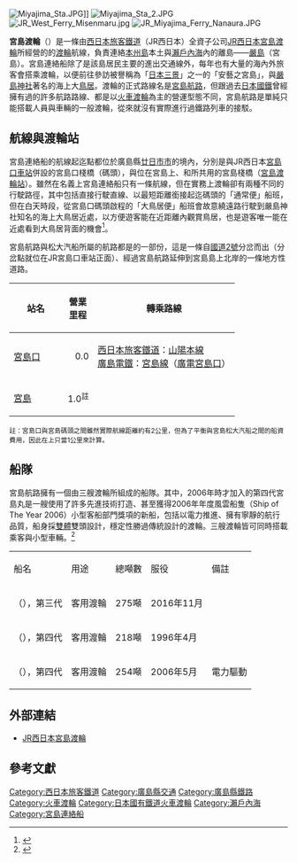 [[File:Miyajima_Sta.JPG|thumb]]]]
[[File:Miyajima_Sta_2.JPG|thumb]]
[[File:JR_West_Ferry_Misenmaru.jpg|thumb]]
[[File:JR_Miyajima_Ferry_Nanaura.JPG|thumb]]

'''宮島渡輪'''（{{jpn|j=宮島連絡船|hg=みやじまれんらくせん|rm=miyajima renrakusen|f=y}}）是一條由[[西日本旅客鐵道|西日本旅客鐵道]]（JR西日本）全資子公司[[JR西日本宮島渡輪|JR西日本宮島渡輪]]所經營的的[[渡輪|渡輪]]航線，負責連絡[[本州島|本州島]]本土與[[瀨戶內海|瀨戶內海]]內的離島——[[嚴島|嚴島]]（宮島）。宮島連絡船除了是該島居民主要的進出交通線外，每年也有大量的海內外旅客會搭乘渡輪，以便前往參訪被譽稱為「[[日本三景|日本三景]]」之一的「安藝之宮島」，與[[嚴島神社|嚴島神社]]著名的海上大[[鳥居|鳥居]]。渡輪的正式路線名是[[宮島航路|宮島航路]]，但跟過去[[日本國鐵|日本國鐵]]曾經擁有過的許多航路路線、都是以[[火車渡輪|火車渡輪]]為主的營運型態不同，宮島航路是單純只能搭載人員與車輛的一般渡輪，從來就沒有實際進行過鐵路列車的接駁。

==航線與渡輪站==

宮島連絡船的航線起迄點都位於廣島縣[[廿日市市|廿日市市]]的境內，分別是與JR西日本[[宮島口車站|宮島口車站]]併設的宮島口棧橋（碼頭），與位在宮島上、和{{link-ja|宮島松大汽船|宮島松大汽船}}所共用的宮島棧橋（[[宮島渡輪站|宮島渡輪站]]）。雖然在名義上宮島連絡船只有一條航線，但在實務上渡輪卻有兩種不同的行駛路徑，其中包括直接行駛直線、以最短距離銜接起迄碼頭的「通常便」船班，但在白天時段，從宮島口碼頭啟程的「大鳥居便」船班會故意繞遠路行駛到嚴島神社知名的海上大鳥居近處，以方便遊客能在近距離內觀賞鳥居，也是遊客唯一能在近處看到大鳥居背面的機會<ref>{{cite web |url=http://www.jr-miyajimaferry.co.jp/route/ |language=ja |title=航線介紹 |publisher=JR西日本宮島渡船 |date= |accessdate=2011年11月6日 |archive-date=2011年11月8日 |archive-url=https://web.archive.org/web/20111108021156/http://www.jr-miyajimaferry.co.jp/route/ |dead-url=no }}</ref>。

宮島航路與松大汽船所屬的航路都是{{link-ja|廣島縣道43號嚴島公園線|広島県道43号厳島公園線}}的一部份，這是一條自[[日本國道2號|國道2號]]分岔而出（分岔點就位在JR宮島口車站正面）、經過宮島航路延伸到宮島島上北岸的一條地方性道路。

{| class="wikitable"
!style="width:5em;"|站名
!style="width:2.5em;"|營業里程
!轉乘路線
|-
|[[宮島口車站|宮島口]]
|style="text-align:right;"|0.0
|[[西日本旅客鐵道|西日本旅客鐵道]]：[[山陽本線|山陽本線]]<br />[[廣島電鐵|廣島電鐵]]：[[宮島線|宮島線]]（[[廣電宮島口車站|廣電宮島口]]）
|-
|[[宮島渡輪站|宮島]]
|style="text-align:right;"|1.0<sup>註</sup>
| 
|}
<small>註：宮島口與宮島碼頭之間雖然實際航線距離約有2公里，但為了平衡與宮島松大汽船之間的船資費用，因此在{{link-ja|營業里程|営業キロ}}上只當1公里來計算。</small>

==船隊==
宮島航路擁有一個由三艘渡輪所組成的船隊。其中，2006年時才加入的第四代宮島丸是一艘使用了許多先進技術打造、甚至獲得2006年年度風雲船隻（Ship of The Year 2006）小型客船部門獎項的新船，包括以電力推進、擁有寧靜的航行品質，船身採[[雙體船|雙體]]雙頭設計，穩定性勝過傳統設計的渡輪。三艘渡輪皆可同時搭載乘客與小型車輛。<ref>{{cite web |url=http://www.jr-miyajimaferry.co.jp/ship/ |language=ja |title=渡輪介紹 |publisher=JR西日本宮島渡船 |date= |accessdate=2011年11月6日 |archive-date=2011年11月8日 |archive-url=https://web.archive.org/web/20111108020924/http://www.jr-miyajimaferry.co.jp/ship/ |dead-url=yes }}</ref>

{| class="wikitable"
|船名||用途||總噸數||服役||備註
|-
|{{link-ja|七浦丸號渡輪|ななうら丸|七浦丸}}（{{lang|ja|ななうら丸}}），第三代||客用渡輪||275噸||2016年11月||
|-
|{{link-ja|彌山丸號渡輪|大瀬戸丸|彌山丸}}（{{lang|ja|みせん丸}}），第四代||客用渡輪||218噸||1996年4月||
|-
|{{link-ja|宮島丸號渡輪 (第四代)|みやじま丸 (4代)|宮島丸}}（{{lang|ja|みやじま丸}}），第四代||客用渡輪||254噸||2006年5月||電力驅動
|}

==外部連結==
{{commonscat|JR Miyajima Ferry}}
* [http://www.jr-miyajimaferry.co.jp/ JR西日本宮島渡輪]{{Wayback|url=http://www.jr-miyajimaferry.co.jp/ |date=20111113065103 }}{{ja}}

==參考文獻==
{{reflist|refs=
|
<ref>古川達郎，《{{lang|ja|鉄道連絡船再見 海峡を結ぶ"動く架け橋"をたずねて}}》（[[JTB出版|JTB出版]]），ISBN 978-4-533-07319-9</ref>

<ref>長船友則，《{{lang|ja|山陽鉄道物語}}》（JTB出版），ISBN 978-4-533-07028-0</ref>

<ref>《廿日市市統計書 2006年版》（廿日市市）</ref>

<ref>《廿日市市統計書 2010年版》（廿日市市）</ref>

<ref>《廿日市町史》通史編（下）（廿日市町）</ref>

<ref>《廣島縣 大野町誌》（廣島縣佐伯郡大野町公所）</ref>
}}

{{山陽本線 (廣島地區)}}

[[Category:西日本旅客鐵道|Category:西日本旅客鐵道]]
[[Category:廣島縣交通|Category:廣島縣交通]]
[[Category:廣島縣鐵路|Category:廣島縣鐵路]]
[[Category:火車渡輪|Category:火車渡輪]]
[[Category:日本國有鐵道火車渡輪|Category:日本國有鐵道火車渡輪]]
[[Category:瀨戶內海|Category:瀨戶內海]]
[[Category:宮島連絡船|Category:宮島連絡船]]